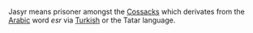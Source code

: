 Jasyr means prisoner amongst the [[Cossacks]] which derivates from the [[Arabic]] word ''esr'' via [[Turkish]] or the Tatar language.